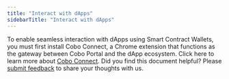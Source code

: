 ```yaml
---
title: "Interact with dApps"
sidebarTitle: "Interact with dApps"
---
```


To enable seamless interaction with dApps using Smart Contract Wallets, you must first install Cobo Connect, a Chrome extension that functions as the gateway between Cobo Portal and the dApp ecosystem. Click here to learn more about [Cobo Connect](/en/cobo-connect/interact-with-dapps).
<Tip>Did you find this document helpful? Please [submit feedback](https://forms.zohopublic.com/cobo/form/DocumentFeedbackForm/formperma/QvLOhxJv1_JMsJ-1dleZ8Itb_7rzN-LtgvsDdxosoVI) to share your thoughts with us.</Tip>